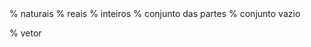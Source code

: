
::: {.content-hidden}

\providecommand{\naturais}{\mathbb{N}}        % naturais
\providecommand{\reais}{\mathbb{R}}           % reais
\providecommand{\inteiros}{\mathbb{Z}}        % inteiros
\providecommand{\partes}{\mathcal{P}}         % conjunto das partes
\providecommand{\vazio}{\{\ \}}               % conjunto vazio
\renewcommand{\vec}[1]{\mathbf{#1}}           % vetor

:::

